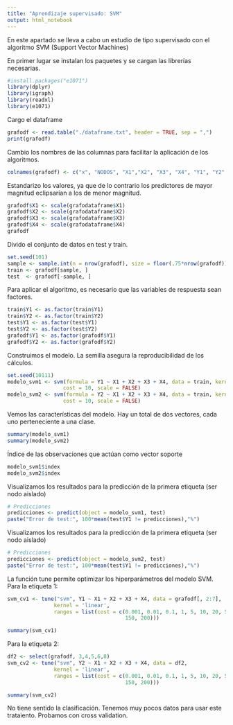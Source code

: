 ---
title: "Aprendizaje supervisado: SVM"
output: html_notebook
---

En este apartado se lleva a cabo un estudio de tipo supervisado con el algoritmo SVM (Support Vector Machines) 

En primer lugar se instalan los paquetes y se cargan las librerías necesarias.
```{r}
#install.packages("e1071")
library(dplyr)
library(igraph)
library(readxl)
library(e1071)
```

Cargo el dataframe
```{r}
grafodf <- read.table("./dataframe.txt", header = TRUE, sep = ",")
print(grafodf)
```
Cambio los nombres de las columnas para facilitar la aplicación de los algoritmos.
```{r}
colnames(grafodf) <- c("x", "NODOS", "X1","X2", "X3", "X4", "Y1", "Y2" )
```
Estandarizo los valores, ya que de lo contrario los predictores de mayor magnitud eclipsarían a los de menor magnitud.
```{r}
grafodf$X1 <- scale(grafodataframe$X1)
grafodf$X2 <- scale(grafodataframe$X2)
grafodf$X3 <- scale(grafodataframe$X3)
grafodf$X4 <- scale(grafodataframe$X4)
grafodf
```

Divido el conjunto de datos en test y train.
```{r}
set.seed(101)  
sample <- sample.int(n = nrow(grafodf), size = floor(.75*nrow(grafodf)), replace = F)
train <- grafodf[sample, ]
test  <- grafodf[-sample, ]

```
Para aplicar el algoritmo, es necesario que las variables de respuesta sean factores.
```{r}
train$Y1 <- as.factor(train$Y1)
train$Y2 <- as.factor(train$Y2)
test$Y1 <- as.factor(test$Y1)
test$Y2 <- as.factor(test$Y2)
grafodf$Y1 <- as.factor(grafodf$Y1)
grafodf$Y2 <- as.factor(grafodf$Y2)
```
Construimos el modelo.
La semilla asegura la reproducibilidad de los cálculos.
```{r}
set.seed(10111)
modelo_svm1 <- svm(formula = Y1 ~ X1 + X2 + X3 + X4, data = train, kernel = "linear",
                  cost = 10, scale = FALSE)
modelo_svm2 <- svm(formula = Y2 ~ X1 + X2 + X3 + X4, data = train, kernel = "linear",
                  cost = 10, scale = FALSE)
```
Vemos las características del modelo. 
Hay un total de dos vectores, cada uno perteneciente a una clase.
```{r}
summary(modelo_svm1)
summary(modelo_svm2)
```
Índice de las observaciones que actúan como vector soporte
```{r}
modelo_svm1$index
modelo_svm2$index
```
Visualizamos los resultados para la predicción de la primera etiqueta (ser nodo aislado)
```{r}
# Predicciones
predicciones <- predict(object = modelo_svm1, test)
paste("Error de test:", 100*mean(test$Y1 != predicciones),"%")
```
Visualizamos los resultados para la predicción de la primera etiqueta (ser nodo aislado)
```{r}
# Predicciones
predicciones <- predict(object = modelo_svm2, test)
paste("Error de test:", 100*mean(test$Y1 != predicciones),"%")
```
La función tune permite optimizar los hiperparámetros del modelo SVM.
Para la etiqueta 1:
```{r}
svm_cv1 <- tune("svm", Y1 ~ X1 + X2 + X3 + X4, data = grafodf[, 2:7],
               kernel = 'linear',
               ranges = list(cost = c(0.001, 0.01, 0.1, 1, 5, 10, 20, 50, 100,
                                      150, 200)))

summary(svm_cv1)
```
Para la etiqueta 2:
```{r}
df2 <- select(grafodf, 3,4,5,6,8) 
svm_cv2 <- tune("svm", Y2 ~ X1 + X2 + X3 + X4, data = df2,
               kernel = 'linear',
               ranges = list(cost = c(0.001, 0.01, 0.1, 1, 5, 10, 20, 50, 100,
                                      150, 200)))

summary(svm_cv2)
```
No tiene sentido la clasificación.
Tenemos muy pocos datos para usar este trataiento.
Probamos con cross validation. 